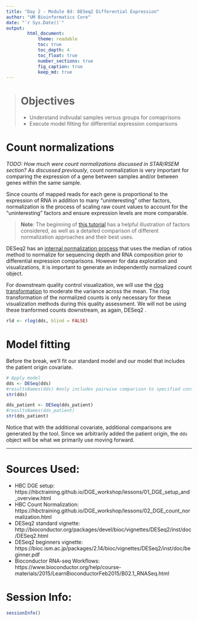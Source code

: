 ```yaml
---
title: "Day 2 - Module 8d: DESeq2 Differential Expression"
author: "UM Bioinformatics Core"
date: "`r Sys.Date()`"
output:
        html_document:
            theme: readable
            toc: true
            toc_depth: 4
            toc_float: true
            number_sections: true
            fig_caption: true
            keep_md: true
---
```


<!--- Allow the page to be wider --->
<style>
    body .main-container {
        max-width: 1200px;
    }
</style>

> # Objectives   
> * Understand indivudal samples versus groups for comaprisons
> * Execute model fitting for differential expression comparisons

# Count normalizations

*TODO: How much were count normalizations discussed in STAR/RSEM section?*
*As discussed previously*, count normalization is very important for comparing the expression of a gene between samples and/or between genes within the same sample. 

Since counts of mapped reads for each gene is proportional to the expression of RNA in addition to many “uninteresting” other factors, normalization is the process of scaling raw count values to account for the “uninteresting” factors and ensure expression levels are more comparable. 

> **Note**: The beginning of [this tutorial](https://hbctraining.github.io/DGE_workshop/lessons/02_DGE_count_normalization.html) has a helpful illustration of factors considered, as well as a detailed comparison of different normalization approaches and their best uses. 

DESeq2 has an [internal normalization process](*TODO:Add reference to DESeq2 normalization process*) that uses the median of ratios method to normalize for sequencing depth and RNA composition prior to differential expression comparisons. However for data exploration and visualizations, it is important to generate an independently normalized count object. 

For downstream quality control visualization, we will use the [rlog transformation]() to moderate the variance across the mean. The rlog transformation of the normalized counts is only necessary for these visualization methods during this quality assessment. We will not be using these tranformed counts downstream, as again, DESeq2 .
```r
rld <- rlog(dds, blind = FALSE)
```

# Model fitting 

Before the break, we'll fit our standard model and our model that includes the patient origin covariate. 
```r
# Apply model
dds <- DESeq(dds)
#resultsNames(dds) #only includes pairwise comparison to specified control as default but other inforamtion is stored in object
str(dds)
```


```r
dds_patient <- DESeq(dds_patient)
#resultsNames(dds_patient) 
str(dds_patient)
```

Notice that with the additional covariate, additional comparisons are generated by the tool. Since we arbitrarily added the patient origin, the `dds` object will be what we primarily use moving forward.

---

# Sources Used:    
* HBC DGE setup: https://hbctraining.github.io/DGE_workshop/lessons/01_DGE_setup_and_overview.html   
* HBC Count Normalization: https://hbctraining.github.io/DGE_workshop/lessons/02_DGE_count_normalization.html
* DESeq2 standard vignette: http://bioconductor.org/packages/devel/bioc/vignettes/DESeq2/inst/doc/DESeq2.html 
* DESeq2 beginners vignette: https://bioc.ism.ac.jp/packages/2.14/bioc/vignettes/DESeq2/inst/doc/beginner.pdf    
* Bioconductor RNA-seq Workflows: https://www.bioconductor.org/help/course-materials/2015/LearnBioconductorFeb2015/B02.1_RNASeq.html

# Session Info:
```r
sessionInfo()
```
